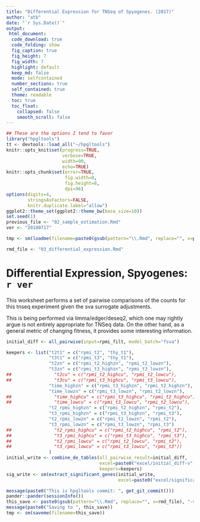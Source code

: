 ```yaml
---
title: "Differential Expression for TNSeq of Spyogenes. (2017)"
author: "atb"
date: "`r Sys.Date()`"
output:
 html_document:
  code_download: true
  code_folding: show
  fig_caption: true
  fig_height: 7
  fig_width: 7
  highlight: default
  keep_md: false
  mode: selfcontained
  number_sections: true
  self_contained: true
  theme: readable
  toc: true
  toc_float:
    collapsed: false
    smooth_scroll: false
---
```


<style>
  body .main-container {
    max-width: 1600px;
}
</style>

```r
## These are the options I tend to favor
library("hpgltools")
tt <- devtools::load_all("~/hpgltools")
knitr::opts_knit$set(progress=TRUE,
                     verbose=TRUE,
                     width=90,
                     echo=TRUE)
knitr::opts_chunk$set(error=TRUE,
                      fig.width=8,
                      fig.height=8,
                      dpi=96)
options(digits=4,
        stringsAsFactors=FALSE,
        knitr.duplicate.label="allow")
ggplot2::theme_set(ggplot2::theme_bw(base_size=10))
set.seed(1)
previous_file <- "02_sample_estimation.Rmd"
ver <- "20180717"

tmp <- sm(loadme(filename=paste0(gsub(pattern="\\.Rmd", replace="", x=previous_file), "-v", ver, ".rda.xz")))

rmd_file <- "03_differential_expression.Rmd"
```

# Differential Expression, Spyogenes: `r ver`

This worksheet performs a set of pairwise comparisons of the counts for this tnseq experiment
given the sva surrogate adjustments.

This is being performed via limma/edger/deseq2, which one may rightly argue is not
entirely appropriate for TNSeq data.  On the other hand, as a general metric of
changing fitness, it provides some interesting information.

```r
initial_diff <- all_pairwise(input=rpmi_filt, model_batch="fsva")

keepers <- list("t2t1" = c("rpmi_t2", "thy_t1"),
                "t3t1" = c("rpmi_t3", "thy_t1"),
                "t2zn" = c("rpmi_t2_highzn", "rpmi_t2_lowzn"),
                "t3zn" = c("rpmi_t3_highzn", "rpmi_t3_lowzn"),
##                "t2cu" = c("rpmi_t2_highcu", "rpmi_t2_lowcu"),
##                "t3cu" = c("rpmi_t3_highcu", "rpmi_t3_lowcu"),
                "time_highzn" = c("rpmi_t3_highzn", "rpmi_t2_highzn"),
                "time_lowzn" = c("rpmi_t3_lowzn", "rpmi_t2_lowzn"),
##                "time_highcu" = c("rpmi_t3_highcu", "rpmi_t2_highcu"),
##                "time_lowcu" = c("rpmi_t3_lowcu", "rpmi_t2_lowcu"),
                "t2_rpmi_highzn" = c("rpmi_t2_highzn", "rpmi_t2"),
                "t3_rpmi_highzn" = c("rpmi_t3_highzn", "rpmi_t3"),
                "t2_rpmi_lowzn" = c("rpmi_t2_lowzn", "rpmi_t2"),
                "t3_rpmi_lowzn" = c("rpmi_t3_lowzn", "rpmi_t3")
##                "t2_rpmi_highcu" = c("rpmi_t2_highcu", "rpmi_t2"),
##                "t3_rpmi_highcu" = c("rpmi_t3_highcu", "rpmi_t3"),
##                "t2_rpmi_lowcu" = c("rpmi_t2_lowcu", "rpmi_t2"),
##                "t3_rpmi_lowcu" = c("rpmi_t3_lowcu", "rpmi_t3"))
                )
initial_write <- combine_de_tables(all_pairwise_result=initial_diff,
                                   excel=paste0("excel/initial_diff-v", ver, ".xlsx"),
                                   keepers=keepers)
sig_write <- sm(extract_significant_genes(initial_write,
                                          excel=paste0("excel/significant-v", ver, ".xlsx")))
```

```r
message(paste0("This is hpgltools commit: ", get_git_commit()))
pander::pander(sessionInfo())
this_save <- paste0(gsub(pattern="\\.Rmd", replace="", x=rmd_file), "-v", ver, ".rda.xz")
message(paste0("Saving to ", this_save))
tmp <- sm(saveme(filename=this_save))
```
